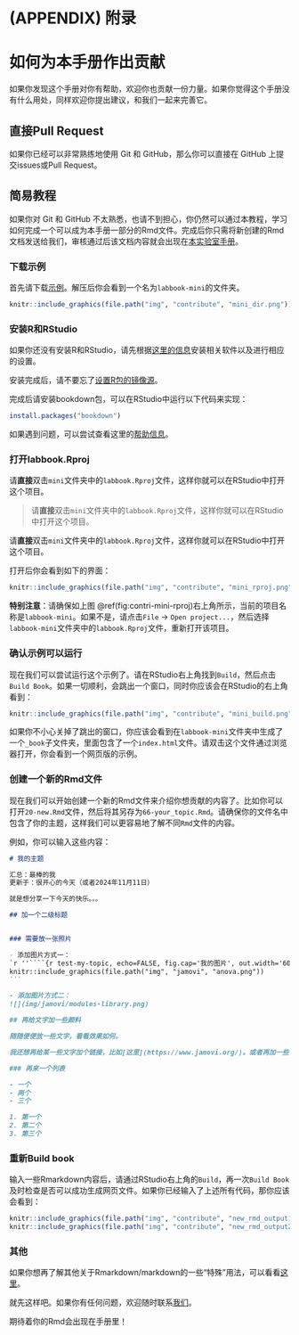 \cleardoublepage 

# (APPENDIX) 附录 {-}

# 如何为本手册作出贡献

如果你发现这个手册对你有帮助，欢迎你也贡献一份力量。如果你觉得这个手册没有什么用处，同样欢迎你提出建议，和我们一起来完善它。

## 直接Pull Request

如果你已经可以非常熟练地使用 Git 和 GitHub，那么你可以直接在 GitHub 上提交issues或Pull Request。

## 简易教程

如果你对 Git 和 GitHub 不太熟悉，也请不到担心，你仍然可以通过本教程，学习如何完成一个可以成为本手册一部分的Rmd文件。完成后你只需将新创建的Rmd文档发送给我们，审核通过后该文档内容就会出现在[本实验室手册](https://haiyangjin.github.io/labbook/)。

### 下载示例

首先请下载[示例](https://github.com/HaiyangJin/labbook/archive/refs/heads/mini.zip)。解压后你会看到一个名为`labbook-mini`的文件夹。

```r
knitr::include_graphics(file.path("img", "contribute", "mini_dir.png"))
```


### 安装R和RStudio

如果你还没有安装R和RStudio，请先根据[这里的信息](https://haiyangjin.github.io/rpsych-cn/intro.html#prepare)安装相关软件以及进行相应的设置。

安装完成后，请不要忘了[设置R包的镜像源](https://haiyangjin.github.io/rpsych-cn/intro.html#mirror)。

完成后请安装bookdown包，可以在RStudio中运行以下代码来实现：
```r
install.packages("bookdown")
```

如果遇到问题，可以尝试查看这里的[帮助信息](https://haiyangjin.github.io/rpsych-cn/qacn.html#qacn)。  

### 打开labbook.Rproj

请**直接**双击`mini`文件夹中的`labbook.Rproj`文件，这样你就可以在RStudio中打开这个项目。 

>请**直接**双击`mini`文件夹中的`labbook.Rproj`文件，这样你就可以在RStudio中打开这个项目。 

::: {.theorem}
请**直接**双击`mini`文件夹中的`labbook.Rproj`文件，这样你就可以在RStudio中打开这个项目。
:::
  
打开后你会看到如下的界面：
```r
knitr::include_graphics(file.path("img", "contribute", "mini_rproj.png"))
```

[**特别注意**]{color="red"}：请确保如上图 \@ref(fig:contri-mini-rproj)右上角所示，当前的项目名称是`labbook-mini`。如果不是，请点击`File` -> `Open project...`，然后选择`labbook-mini`文件夹中的`labbook.Rproj`文件，重新打开该项目。

### 确认示例可以运行

现在我们可以尝试运行这个示例了。请在RStudio右上角找到`Build`，然后点击`Build Book`。如果一切顺利，会跳出一个窗口，同时你应该会在RStudio的右上角看到：
```r
knitr::include_graphics(file.path("img", "contribute", "mini_build.png"))
```


如果你不小心关掉了跳出的窗口，你应该会看到在`labbook-mini`文件夹中生成了一个`_book`子文件夹，里面包含了一个`index.html`文件。请双击这个文件通过浏览器打开，你会看到一个网页版的示例。

### 创建一个新的Rmd文件

现在我们可以开始创建一个新的Rmd文件来介绍你想贡献的内容了。比如你可以打开`20-new.Rmd`文件，然后将其另存为`66-your_topic.Rmd`。请确保你的文件名中包含了你的主题，这样我们可以更容易地了解不同`Rmd`文件的内容。

例如，你可以输入这些内容：
````markdown
# 我的主题

汇总：最棒的我     
更新于：很开心的今天（或者2024年11月11日）

就是想分享一下今天的快乐。。。

## 加一个二级标题


### 需要放一张照片

- 添加图片方式一：
`r ''````{r test-my-topic, echo=FALSE, fig.cap='我的图片', out.width='60%', fig.align='center'}
knitr::include_graphics(file.path("img", "jamovi", "anova.png"))
```

- 添加图片方式二：
![](img/jamovi/modules-library.png)

## 再给文字加一些颜料

随随便便放一些文字，看看效果如何。

我还想再给某一些文字加个链接，比如[这里](https://www.jamovi.org/)。或者再加一些特定的颜色，比如[红色]{color="red"}和[蓝色]{color="green"}, [对的，]{color="#5bc0eb"}[我就是]{color="#fa7921"}[想弄个]{color="#9bc53d"}[Stroop效应]{color="#e55934"}（抱歉，颜色有点丑）。

### 再来一个列表

- 一个
- 两个
- 三个

1. 第一个
2. 第二个
3. 第三个

````

### 重新Build book 

输入一些Rmarkdown内容后，请通过RStudio右上角的`Build`，再一次`Build Book`及时检查是否可以成功生成网页文件。[如果你已经输入了上述所有代码，那你应该会看到]{color="red"}：

```r
knitr::include_graphics(file.path("img", "contribute", "new_rmd_output1.png"))
knitr::include_graphics(file.path("img", "contribute", "new_rmd_output2.png"))
```


### 其他

如果你想再了解其他关于Rmarkdown/markdown的一些“特殊”用法，可以看看[这里](https://bookdown.org/yihui/bookdown/markdown-syntax.html#block-level-elements)。

就先这样吧。如果你有任何问题，欢迎随时联系[我们](https://haiyangjin.github.io/en/contact/)。

期待着你的Rmd会出现在手册里！
